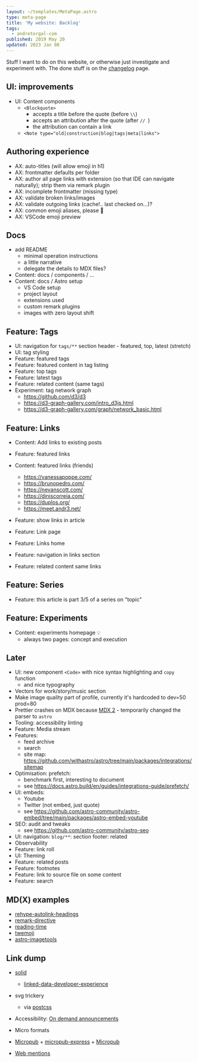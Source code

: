 ```yaml
---
layout: ~/templates/MetaPage.astro
type: meta-page
title: 'My website: Backlog'
tags:
  - andretorgal-com
published: 2019 May 20
updated: 2023 Jan 08
---
```


<Abstract>

Stuff I want to do on this website, or otherwise just investigate and experiment with. The done stuff is on the [changelog](/meta/project/changelog) page.

</Abstract>

## UI: improvements

- UI: Content components
  - `<Blockquote>`
    - accepts a title before the quote (before `\\`)
    - accepts an attribution after the quote (after `// `)
    - the attribution can contain a link
  - `<Note type="old|construction|blog|tags|meta|links">`

## Authoring experience

- AX: auto-titles (will allow emoji in h1)
- AX: frontmatter defaults per folder
- AX: author all page links with extension (so that IDE can navigate naturally); strip them via remark plugin
- AX: incomplete frontmatter (missing type)
- AX: validate broken links/images
- AX: validate outgoing links (cache!.. last checked on...)?
- AX: common emoji aliases, please :pleading_face:
- AX: VSCode emoji preview

## Docs

- add README
  - minimal operation instructions
  - a little narrative
  - delegate the details to MDX files?
- Content: docs / components / ...
- Content: docs / Astro setup
  - VS Code setup
  - project layout
  - extensions used
  - custom remark plugins
  - images with zero layout shift

## Feature: Tags

- UI: navigation for `tags/**` section header - featured, top, latest (stretch)
- UI: tag styling
- Feature: featured tags
- Feature: featured content in tag listing
- Feature: top tags
- Feature: latest tags
- Feature: related content (same tags)
- Experiment: tag network graph
  - https://github.com/d3/d3
  - https://d3-graph-gallery.com/intro_d3js.html
  - https://d3-graph-gallery.com/graph/network_basic.html

## Feature: Links

- Content: Add links to existing posts
- Feature: featured links
- Content: featured links (friends)

  - https://vanessapoppe.com/
  - https://brunopedro.com/
  - https://nevanscott.com/
  - https://diniscorreia.com/
  - https://duplos.org/
  - https://meet.andr3.net/

- Feature: show links in article
- Feature: Link page
- Feature: Links home
- Feature: navigation in links section
- Feature: related content same links

## Feature: Series

- Feature: this article is part 3/5 of a series on "topic"

## Feature: Experiments

- Content: experiments homepage :bulb:
  - always two pages: concept and execution

## Later

- UI: new component `<Code>` with nice syntax highlighting and `copy` function
  - and nice typography
- Vectors for work/story/music section
- Make image quality part of profile, currently it's hardcoded to dev=50 prod=80
- Prettier crashes on MDX because [MDX 2]() - temporarily changed the parser to `astro`
- Tooling: accessibility linting
- Feature: Media stream
- Features:
  - feed archive
  - search
  - site map: https://github.com/withastro/astro/tree/main/packages/integrations/sitemap
- Optimisation: prefetch:
  - benchmark first, interesting to document
  - see https://docs.astro.build/en/guides/integrations-guide/prefetch/
- UI: embeds:
  - Youtube
  - Twitter (not embed, just quote)
  - see https://github.com/astro-community/astro-embed/tree/main/packages/astro-embed-youtube
- SEO: audit and tweaks
  - see https://github.com/astro-community/astro-seo
- UI: navigation: `blog/**`: section footer: related
- Observability
- Feature: link roll
- UI: Theming
- Feature: related posts
- Feature: footnotes
- Feature: link to source file on some content
- Feature: search

## MD(X) examples

- [rehype-autolink-headings](https://github.com/rehypejs/rehype-autolink-headings)
- [remark-directive](https://www.npmjs.com/package/remark-directive)
- [reading-time](https://github.com/NekoChanTaiwan/astro-blog/blob/ee8fb7e852b4fda02e1639e3f8a5bed3dc978895/plugins/remark-reading-time.ts)
- [twemoji](https://github.com/NekoChanTaiwan/astro-blog/blob/ee8fb7e852b4fda02e1639e3f8a5bed3dc978895/plugins/rehype-twemoji.ts)
- [astro-imagetools](https://github.com/RafidMuhymin/astro-imagetools)

## Link dump

- [solid](https://solid.inrupt.com/)

  - [linked-data-developer-experience](https://ruben.verborgh.org/blog/2018/12/28/designing-a-linked-data-developer-experience/)

- svg trickery

  - via [postcss](https://github.com/jonathantneal/postcss-write-svg)

- Accessibility: [On demand announcements](https://github.com/Heydon/on-demand-live-region)
- Micro formats
- [Micropub](https://indieweb.org/Micropub) + [micropub-express](https://github.com/voxpelli/node-micropub-express) + [Micropub](https://micropub.rocks/)
- [Web mentions](https://webmention.io/)
